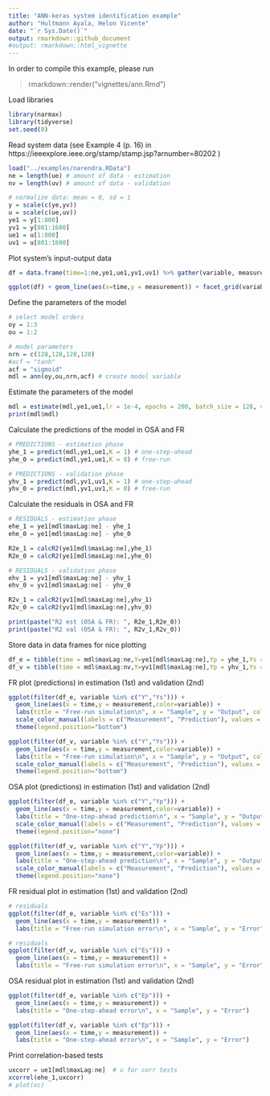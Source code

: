 ```yaml
---
title: "ANN-keras system identification example"
author: "Hultmann Ayala, Helon Vicente"
date: "`r Sys.Date()`"
output: rmarkdown::github_document
#output: rmarkdown::html_vignette
---
```


In order to compile this example, please run

> rmarkdown::render("vignettes/ann.Rmd")

Load libraries 

```r
library(narmax)
library(tidyverse)
set.seed(0) 
```

Read system data (see Example 4 (p. 16) in https://ieeexplore.ieee.org/stamp/stamp.jsp?arnumber=80202 )
```r
load("../examples/narendra.RData")
ne = length(ue) # amount of data - estimation
nv = length(uv) # amount of data - validation

# normalize data: mean = 0, sd = 1
y = scale(c(ye,yv))
u = scale(c(ue,uv))
ye1 = y[1:800]
yv1 = y[801:1600]
ue1 = u[1:800]
uv1 = u[801:1600]

```

Plot system's input-output data

```r
df = data.frame(time=1:ne,ye1,ue1,yv1,uv1) %>% gather(variable, measurement, -time)

ggplot(df) + geom_line(aes(x=time,y = measurement)) + facet_grid(variable ~.)

```

Define the parameters of the model

```r
# select model orders
oy = 1:3
ou = 1:2

# model parameters
nrn = c(128,128,128,128)
#acf = "tanh"
acf = "sigmoid"
mdl = ann(oy,ou,nrn,acf) # create model variable
```

Estimate the parameters of the model

```r
mdl = estimate(mdl,ye1,ue1,lr = 1e-4, epochs = 200, batch_size = 128, verbose = 0)
print(mdl$mdl)
```

Calculate the predictions of the model in OSA and FR
```r

# PREDICTIONS - estimation phase
yhe_1 = predict(mdl,ye1,ue1,K = 1) # one-step-ahead
yhe_0 = predict(mdl,ye1,ue1,K = 0) # free-run

# PREDICTIONS - validation phase
yhv_1 = predict(mdl,yv1,uv1,K = 1) # one-step-ahead
yhv_0 = predict(mdl,yv1,uv1,K = 0) # free-run

```

Calculate the residuals in OSA and FR

```r

# RESIDUALS - estimation phase
ehe_1 = ye1[mdl$maxLag:ne] - yhe_1
ehe_0 = ye1[mdl$maxLag:ne] - yhe_0

R2e_1 = calcR2(ye1[mdl$maxLag:ne],yhe_1)
R2e_0 = calcR2(ye1[mdl$maxLag:ne],yhe_0)

# RESIDUALS - validation phase
ehv_1 = yv1[mdl$maxLag:ne] - yhv_1
ehv_0 = yv1[mdl$maxLag:ne] - yhv_0

R2v_1 = calcR2(yv1[mdl$maxLag:ne],yhv_1)
R2v_0 = calcR2(yv1[mdl$maxLag:ne],yhv_0)

print(paste("R2 est (OSA & FR): ", R2e_1,R2e_0))
print(paste("R2 val (OSA & FR): ", R2v_1,R2v_0))

```

Store data in data frames for nice plotting
```r

df_e = tibble(time = mdl$maxLag:ne,Y=ye1[mdl$maxLag:ne],Yp = yhe_1,Ys = yhe_0,Ep = ehe_1,Es = ehe_0) %>% gather(variable, measurement, -time)
df_v = tibble(time = mdl$maxLag:nv,Y=yv1[mdl$maxLag:ne],Yp = yhv_1,Ys = yhv_0,Ep = ehv_1,Es = ehv_0) %>% gather(variable, measurement, -time)

```

FR plot (predictions) in estimation (1st) and validation (2nd)
```r
ggplot(filter(df_e, variable %in% c("Y","Ys"))) +
  geom_line(aes(x = time,y = measurement,color=variable)) +
  labs(title = "Free-run simulation\n", x = "Sample", y = "Output", color = "\n") +
  scale_color_manual(labels = c("Measurement", "Prediction"), values = c("black", "blue")) +
  theme(legend.position="bottom")

ggplot(filter(df_v, variable %in% c("Y","Ys"))) +
  geom_line(aes(x = time,y = measurement,color=variable)) +
  labs(title = "Free-run simulation\n", x = "Sample", y = "Output", color = "\n") +
  scale_color_manual(labels = c("Measurement", "Prediction"), values = c("black", "blue")) +
  theme(legend.position="bottom")

```

OSA plot (predictions) in estimation (1st) and validation (2nd)
```r
ggplot(filter(df_e, variable %in% c("Y","Yp"))) +
  geom_line(aes(x = time,y = measurement,color=variable)) +
  labs(title = "One-step-ahead prediction\n", x = "Sample", y = "Output", color = "\n") +
  scale_color_manual(labels = c("Measurement", "Prediction"), values = c("black", "blue")) +
  theme(legend.position="none")

ggplot(filter(df_v, variable %in% c("Y","Yp"))) +
  geom_line(aes(x = time,y = measurement,color=variable)) +
  labs(title = "One-step-ahead prediction\n", x = "Sample", y = "Output", color = "\n") +
  scale_color_manual(labels = c("Measurement", "Prediction"), values = c("black", "blue")) +
  theme(legend.position="none")

```

FR residual plot in estimation (1st) and validation (2nd)
```r
# residuals
ggplot(filter(df_e, variable %in% c("Es"))) +
  geom_line(aes(x = time,y = measurement)) +
  labs(title = "Free-run simulation error\n", x = "Sample", y = "Error")

# residuals
ggplot(filter(df_v, variable %in% c("Es"))) +
  geom_line(aes(x = time,y = measurement)) +
  labs(title = "Free-run simulation error\n", x = "Sample", y = "Error")

```

OSA residual plot in estimation (1st) and validation (2nd)

```r
ggplot(filter(df_e, variable %in% c("Ep"))) +
  geom_line(aes(x = time,y = measurement)) +
  labs(title = "One-step-ahead error\n", x = "Sample", y = "Error")

ggplot(filter(df_v, variable %in% c("Ep"))) +
  geom_line(aes(x = time,y = measurement)) +
  labs(title = "One-step-ahead error\n", x = "Sample", y = "Error")

```

Print correlation-based tests

```r
uxcorr = ue1[mdl$maxLag:ne]  # u for corr tests
xcorrel(ehe_1,uxcorr)
# plot(xc)
```

